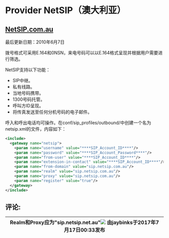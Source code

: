 # Provider NetSIP（澳大利亚）

## [NetSIP.com.au](http://netsip.com.au)

最后更新日期：2010年6月7日

拨号格式可采用E.164和0NSN，来电号码可以以E.164格式呈现并根据用户需要进行筛选。

NetSIP支持以下功能：

- SIP中继。
- 私有线路。
- 当地号码携带。
- 1300号码托管。
- 呼叫方ID呈现。
- 将传真发送至任何分机号码的电子邮件。

呼入和呼出电话均可操作。在conf/sip_profiles/outbound/中创建一个名为netsip.xml的文件，内容如下：

```xml
<include>
  <gateway name="netsip">
    <param name="username" value="****SIP_Account_ID****"/>
    <param name="password" value="****SIP_Account_Password****"/>
    <param name="from-user" value="****SIP_Account_ID****"/>
    <param name="extension-in-contact" value="****SIP_Account_ID****"/>
    <param name="from-domain" value="sip.netsip.com.au"/>
    <param name="realm" value="sip.netsip.com.au"/>
    <param name="proxy" value="sip.netsip.com.au"/>
    <param name="register" value="true"/>
  </gateway>
</include>
```

## 评论:

| Realm和Proxy应为"sip.netsip.net.au"![](/images/icons/contenttypes/comment_16.png) 由jaybinks于2017年7月17日00:33发布 |
| ---- |